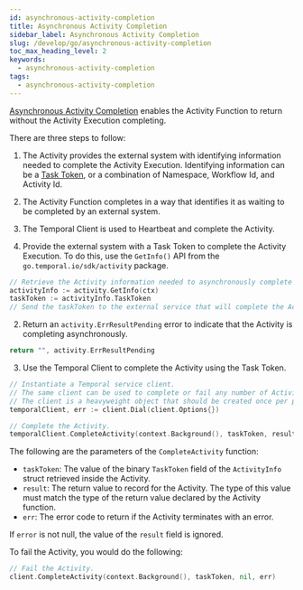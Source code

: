 ```yaml
---
id: asynchronous-activity-completion
title: Asynchronous Activity Completion
sidebar_label: Asynchronous Activity Completion
slug: /develop/go/asynchronous-activity-completion
toc_max_heading_level: 2
keywords:
  - asynchronous-activity-completion
tags:
  - asynchronous-activity-completion
---
```


[Asynchronous Activity Completion](/activities#asynchronous-activity-completion) enables the Activity Function to return without the Activity Execution completing.

There are three steps to follow:

1. The Activity provides the external system with identifying information needed to complete the Activity Execution.
   Identifying information can be a [Task Token](/activities#task-token), or a combination of Namespace, Workflow Id, and Activity Id.
2. The Activity Function completes in a way that identifies it as waiting to be completed by an external system.
3. The Temporal Client is used to Heartbeat and complete the Activity.

4. Provide the external system with a Task Token to complete the Activity Execution.
   To do this, use the `GetInfo()` API from the `go.temporal.io/sdk/activity` package.

```go
// Retrieve the Activity information needed to asynchronously complete the Activity.
activityInfo := activity.GetInfo(ctx)
taskToken := activityInfo.TaskToken
// Send the taskToken to the external service that will complete the Activity.
```

2. Return an `activity.ErrResultPending` error to indicate that the Activity is completing asynchronously.

```go
return "", activity.ErrResultPending
```

3. Use the Temporal Client to complete the Activity using the Task Token.

```go
// Instantiate a Temporal service client.
// The same client can be used to complete or fail any number of Activities.
// The client is a heavyweight object that should be created once per process.
temporalClient, err := client.Dial(client.Options{})

// Complete the Activity.
temporalClient.CompleteActivity(context.Background(), taskToken, result, nil)
```

The following are the parameters of the `CompleteActivity` function:

- `taskToken`: The value of the binary `TaskToken` field of the `ActivityInfo` struct retrieved inside
  the Activity.
- `result`: The return value to record for the Activity. The type of this value must match the type
  of the return value declared by the Activity function.
- `err`: The error code to return if the Activity terminates with an error.

If `error` is not null, the value of the `result` field is ignored.

To fail the Activity, you would do the following:

```go
// Fail the Activity.
client.CompleteActivity(context.Background(), taskToken, nil, err)
```

